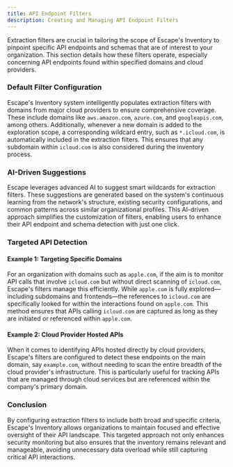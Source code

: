```yaml
---
title: API Endpoint Filters
description: Creating and Managing API Endpoint Filters
---
```


Extraction filters are crucial in tailoring the scope of Escape's Inventory to pinpoint specific API endpoints and schemas that are of interest to your organization. This section details how these filters operate, especially concerning API endpoints found within specified domains and cloud providers.

### Default Filter Configuration

Escape's Inventory system intelligently populates extraction filters with domains from major cloud providers to ensure comprehensive coverage. These include domains like `aws.amazon.com`, `azure.com`, and `googleapis.com`, among others. Additionally, whenever a new domain is added to the exploration scope, a corresponding wildcard entry, such as `*.icloud.com`, is automatically included in the extraction filters. This ensures that any subdomain within `icloud.com` is also considered during the inventory process.

### AI-Driven Suggestions

Escape leverages advanced AI to suggest smart wildcards for extraction filters. These suggestions are generated based on the system's continuous learning from the network's structure, existing security configurations, and common patterns across similar organizational profiles. This AI-driven approach simplifies the customization of filters, enabling users to enhance their API endpoint and schema detection with just one click.

### Targeted API Detection

#### Example 1: Targeting Specific Domains
For an organization with domains such as `apple.com`, if the aim is to monitor API calls that involve `icloud.com` but without direct scanning of `icloud.com`, Escape's filters manage this efficiently. While `apple.com` is fully explored—including subdomains and frontends—the references to `icloud.com` are specifically looked for within the interactions found on `apple.com`. This method ensures that APIs calling `icloud.com` are captured as long as they are initiated or referenced within `apple.com`.

#### Example 2: Cloud Provider Hosted APIs
When it comes to identifying APIs hosted directly by cloud providers, Escape's filters are configured to detect these endpoints on the main domain, say `example.com`, without needing to scan the entire breadth of the cloud provider's infrastructure. This is particularly useful for tracking APIs that are managed through cloud services but are referenced within the company's primary domain.

### Conclusion

By configuring extraction filters to include both broad and specific criteria, Escape's Inventory allows organizations to maintain focused and effective oversight of their API landscape. This targeted approach not only enhances security monitoring but also ensures that the inventory remains relevant and manageable, avoiding unnecessary data overload while still capturing critical API interactions.
